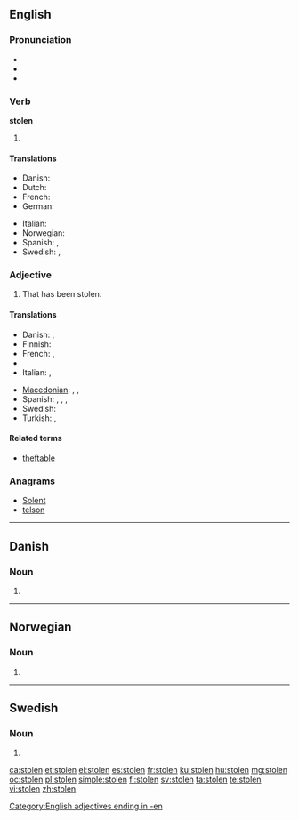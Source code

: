 {{also|stollen}}
==English==

===Pronunciation===
* {{IPA|/ˈstəʊlən/}}
* {{audio|en-us-stolen.ogg|Audio (US)}}
* {{rhymes|əʊlən}}

===Verb===
'''stolen'''

# {{past participle of|steal}}

====Translations====
{{trans-top|past participle of ''to steal''}}
* Danish: {{t-|da|stjålet}}
* Dutch: {{t+|nl|gestolen}}
* French: {{t+|fr|volé}}
* German: {{t|de|gestohlen}}
{{trans-mid}}
* Italian: {{t-|it|rubato}}
* Norwegian: {{t-|no|stjålet}}
* Spanish: {{t-|es|robado}},  {{t-|es|hurtado}}
* Swedish: {{t-|sv|stulit}}, {{t+|sv|stulen}}
{{trans-bottom}}

===Adjective===
{{en-adj|-}}

# That has been stolen.

====Translations====
{{trans-top|that has been stolen}}
* Danish: {{t|da|stjålen}}, {{t|da|stjålet}}
* Finnish: {{t-|fi|varastettu}}
* French: {{t+|fr|volé|m}}, {{t+|fr|volée|f}}
* {{trreq|Georgian}}
* Italian: {{t-|it|rubato|m}}, {{t-|it|rubata|f}}
{{trans-mid}}
* [[Macedonian]]: {{t|mk|украден|m|tr=úkraden}},  {{t|mk|украдена|f|tr=úkradena}},  {{t|mk|украдено|n|tr=úkradeno}}
* Spanish: {{t-|es|robado|m}},  {{t-|es|robada|f}},  {{t-|es|robados|m|p}},  {{t-|es|robadas|f|p}}
* Swedish: {{t|sv|stulen}}
* Turkish: {{t|tr|çalıntı}},  {{t|tr|çalınmış}}
{{trans-bottom}}

====Related terms====
* [[theftable]]

===Anagrams===
* [[Solent#English|Solent]]
* [[telson#English|telson]]

[[Category:English adjectives ending in -en]]

----

==Danish==

===Noun===
{{infl|da|noun form|g=c}}

# {{form of|singular definite|stol|lang=da}}

----

==Norwegian==

===Noun===
{{infl|no|noun form|head=stolen}} {{m}}

# {{singular definite of|stol|lang=no}}

----

==Swedish==

===Noun===
{{infl|sv|noun form}}

# {{sv-noun-form-def|stol}}

[[ca:stolen]]
[[et:stolen]]
[[el:stolen]]
[[es:stolen]]
[[fr:stolen]]
[[ku:stolen]]
[[hu:stolen]]
[[mg:stolen]]
[[oc:stolen]]
[[pl:stolen]]
[[simple:stolen]]
[[fi:stolen]]
[[sv:stolen]]
[[ta:stolen]]
[[te:stolen]]
[[vi:stolen]]
[[zh:stolen]]